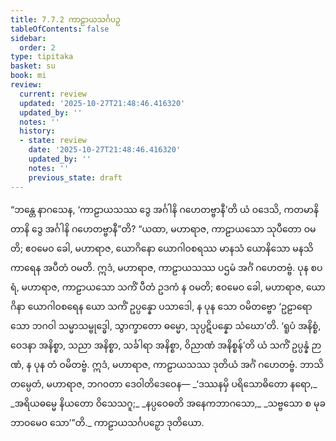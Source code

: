 ```yaml
---
title: 7.7.2 ကာဠာယသင်္ဂပဉှ
tableOfContents: false
sidebar:
  order: 2
type: tipitaka
basket: su
book: mi
review:
  current: review
  updated: '2025-10-27T21:48:46.416320'
  updated_by: ''
  notes: ''
  history:
  - state: review
    date: '2025-10-27T21:48:46.416320'
    updated_by: ''
    notes: ''
    previous_state: draft
---
```



<ReviewStatus review={frontmatter.review} showDetails={true} />

<HypothesisAnnotation frontmatter={frontmatter} />

<DynamicBreadcrumb />

<Division number="286" book="mi" e="ch" v="28">

<Paragraph number="1989" book="mi">
“ဘန္တေ နာဂသေန, ‘ကာဠာယသဿ ဒွေ အင်္ဂါနိ ဂဟေတဗ္ဗာနီ’တိ ယံ ဝဒေသိ, ကတမာနိ တာနိ ဒွေ အင်္ဂါနိ ဂဟေတဗ္ဗာနီ”တိ? “ယထာ, မဟာရာဇ, ကာဠာယသော သုပီတော ဝမတိ; ဧဝမေဝ ခေါ, မဟာရာဇ, ယောဂိနော ယောဂါဝစရဿ မာနသံ ယောနိသော မနသိကာရေန အပီတံ ဝမတိ. ဣဒံ, မဟာရာဇ, ကာဠာယသဿ ပဌမံ အင်္ဂံ ဂဟေတဗ္ဗံ.
</Paragraph>

<Paragraph number="1990" book="mi">
ပုန စပရံ, မဟာရာဇ, ကာဠာယသော သကိံ ပီတံ ဥဒကံ န ဝမတိ; ဧဝမေဝ ခေါ, မဟာရာဇ, ယောဂိနာ ယောဂါဝစရေန ယော သကိံ ဥပ္ပန္နော ပသာဒေါ, န ပုန သော ဝမိတဗ္ဗော ‘ဥဠာရော သော ဘဂဝါ သမ္မာသမ္ဗုဒ္ဓေါ, သွာက္ခာတော ဓမ္မော, သုပ္ပဋိပန္နော သံဃော’တိ. ‘ရူပံ အနိစ္စံ, ဝေဒနာ အနိစ္စာ, သညာ အနိစ္စာ, သင်္ခါရာ အနိစ္စာ, ဝိညာဏံ အနိစ္စန်’တိ ယံ သကိံ ဥပ္ပန္နံ ဉာဏံ, န ပုန တံ ဝမိတဗ္ဗံ. ဣဒံ, မဟာရာဇ, ကာဠာယသဿ ဒုတိယံ အင်္ဂံ ဂဟေတဗ္ဗံ. ဘာသိတမ္ပေတံ, မဟာရာဇ, ဘဂဝတာ ဒေဝါတိဒေဝေန—
</Paragraph>

<Paragraph number="1991" type="verses" book="mi">
_‘ဒဿနမှိ ပရိသောဓိတော နရော,_  
_အရိယဓမ္မေ နိယတော ဝိသေသဂူ;_  
_နပ္ပဝေဓတိ အနေကဘာဂသော,_  
_သဗ္ဗသော စ မုခဘာဝမေဝ သော’”တိ._  


</Paragraph>
</Division>

<Paragraph number="1992" type="center" book="mi">
ကာဠာယသင်္ဂပဉှော ဒုတိယော.
</Paragraph>